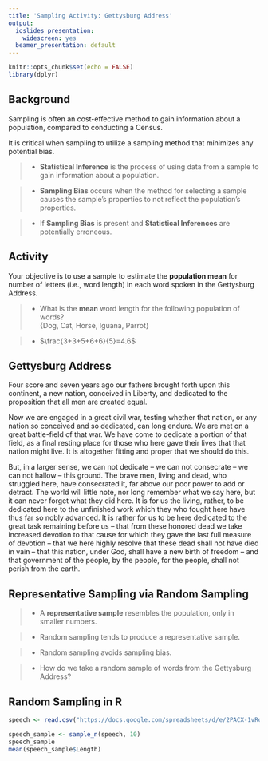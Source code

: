 ```yaml
---
title: 'Sampling Activity: Gettysburg Address'
output:
  ioslides_presentation:
    widescreen: yes
  beamer_presentation: default
---
```


```r
knitr::opts_chunk$set(echo = FALSE)
library(dplyr)
```

## Background

Sampling is often an cost-effective method to gain information about a population, compared to conducting a Census.
    
It is critical when sampling to utilize a sampling method that minimizes any potential bias.      

  >- **Statistical Inference** is the process of using data from a sample to gain information about a population.
  
  >- **Sampling Bias** occurs when the method for selecting a sample causes the sample's properties to not reflect the population's properties.
  
  >- If **Sampling Bias** is present and **Statistical Inferences** are potentially erroneous.



## Activity

Your objective is to use a sample to estimate the **population mean** for number of letters (i.e., word length) in each word spoken in the Gettysburg Address.

  >- What is the **mean** word length for the following population of words?  
  {Dog, Cat, Horse, Iguana, Parrot} 

  
  >- $\frac{3+3+5+6+6}{5}=4.6$


## Gettysburg Address {.smaller}

Four score and seven years ago our fathers brought forth upon this continent, a new nation, conceived in Liberty, and dedicated to the proposition that all men are created equal. 

Now we are engaged in a great civil war, testing whether that nation, or any nation so conceived and so dedicated, can long endure. We are met on a great battle-field of that war. We have come to dedicate a portion of that field, as a final resting place for those who here gave their lives that that nation might live. It is altogether fitting and proper that we should do this. 

But, in a larger sense, we can not dedicate -- we can not consecrate -- we can not hallow -- this ground. The brave men, living and dead, who struggled here, have consecrated it, far above our poor power to add or detract. The world will little note, nor long remember what we say here, but it can never forget what they did here. It is for us the living, rather, to be dedicated here to the unfinished work which they who fought here have thus far so nobly advanced. It is rather for us to be here dedicated to the great task remaining before us -- that from these honored dead we take increased devotion to that cause for which they gave the last full measure of devotion -- that we here highly resolve that these dead shall not have died in vain -- that this nation, under God, shall have a new birth of freedom -- and that government of the people, by the people, for the people, shall not perish from the earth. 


## Representative Sampling via Random Sampling

  >- A **representative sample** resembles the population, only in smaller numbers.

  >- Random sampling tends to produce a representative sample.
  
  >- Random sampling avoids sampling bias.
  
  >- How do we take a random sample of words from the Gettysburg Address?


## Random Sampling in R {.smaller}

```r
speech <- read.csv("https://docs.google.com/spreadsheets/d/e/2PACX-1vRq8oZv7Hry8oUk6ApjnXU6aCYa1vbCLwQsiaHu6uSK5w9Z4NmffV_EUdt_xGepnFzdFKBzg3Cqirej/pub?gid=0&single=true&output=csv")
```


```r
speech_sample <- sample_n(speech, 10)
speech_sample
mean(speech_sample$Length)
```



